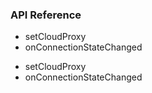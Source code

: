 <PlatformWrapper platform="electron">

### API Reference

<ProductWrapper notAllowed="voice-calling">

- <Link to="{{Global.API_REF_ELECTRON_ROOT}}/class_irtcengine.html#api_irtcengine_setcloudproxy">setCloudProxy</Link>
- <Link to="{{Global.API_REF_ELECTRON_ROOT}}/class_irtcengineeventhandler.html#callback_irtcengineeventhandler_onconnectionstatechanged">onConnectionStateChanged</Link>

</ProductWrapper>
<ProductWrapper product = "voice-calling">

- <Link to="{{Global.API_REF_ELECTRON_ROOT_VOICE_SDK}}/class_irtcengine.html#api_irtcengine_setcloudproxy">setCloudProxy</Link>
- <Link to="{{Global.API_REF_ELECTRON_ROOT_VOICE_SDK}}/class_irtcengineeventhandler.html#callback_irtcengineeventhandler_onconnectionstatechanged">onConnectionStateChanged</Link>

</ProductWrapper>


</PlatformWrapper>
